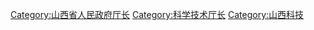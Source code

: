 [[Category:山西省人民政府厅长|Category:山西省人民政府厅长]]
[[Category:科学技术厅长|Category:科学技术厅长]]
[[Category:山西科技|Category:山西科技]]